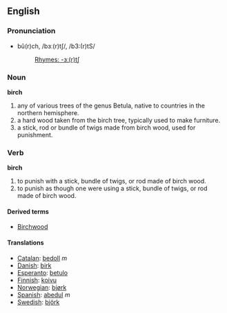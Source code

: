 ==English==
===Pronunciation===
*bû(r)ch, /bɜː(r)tʃ/, /b3:(r)tS/
*:[[Rhymes:English:-ɜː(r)tʃ|Rhymes: -ɜː(r)tʃ]]

===Noun===
'''birch'''
# any of various trees of the genus Betula, native to countries in the northern hemisphere.
# a hard wood taken from the birch tree, typically used to make furniture.
# a stick, rod or bundle of twigs made from birch wood, used for punishment.

===Verb===
'''birch'''
# to punish with a stick, bundle of twigs, or rod made of birch wood.
# to punish as though one were using a stick, bundle of twigs, or rod made of birch wood.

====Derived terms====
*[[Birchwood]]

====Translations====
*[[Catalan]]: [[bedoll]] ''m''
*[[Danish]]: [[birk]]
*[[Esperanto]]: [[betulo]]
*[[Finnish]]: [[koivu]]
*[[Norwegian]]: [[bjørk]]
*[[Spanish]]: [[abedul]] ''m''
*[[Swedish]]: [[björk]]